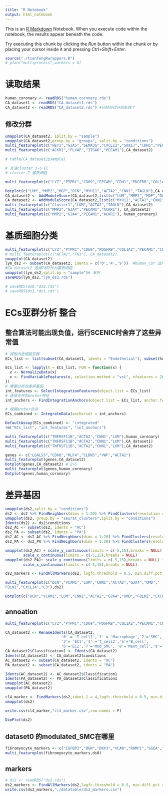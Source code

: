 ```yaml
---
title: "R Notebook"
output: html_notebook
---
```


This is an [R Markdown](http://rmarkdown.rstudio.com) Notebook. When you execute code within the notebook, the results appear beneath the code. 

Try executing this chunk by clicking the *Run* button within the chunk or by placing your cursor inside it and pressing *Ctrl+Shift+Enter*. 

```r
source("./tianfengRwrappers.R")
# plan("multiprocess",workers = 8)
```

# 读取结果
```r
human_coronary <- readRDS("human_coronary.rds")
CA_dataset1 <- readRDS("CA_dataset1.rds")
CA_dataset2 <- readRDS("CA_dataset2.rds") #已经经过分组处理了
```

## 修改分群
```r
umapplot(CA_dataset2, split.by = "sample")
umapplot(CA_dataset2,group.by = "groups", split.by = "conditions")
multi_featureplot(c("HEY1","GJA5","SEMA3G","CXCL12","SOX17","CDH5","PECAM1"),CA_dataset2)
multi_featureplot(c("ACKR1","PLVAP","ITGA6","PECAM1"),CA_dataset2)
```
```r
# table(CA_dataset2$sample)

# 关注cluster 3-6 EC
# cluster 7 基质细胞

multi_featureplot(c("LYZ","PTPRC","CD69","EPCAM","CDH1","PDGFRB","COL1A2","PECAM1","CLDN5"),CA_dataset2)

Dotplot(c("LUM","MMP2","MGP","DCN","MYH11","ACTA2","CNN1","TAGLN"),CA_dataset2) #cluster 7 细胞可以被认为是modulated SMCs
CA_dataset2 <- AddModuleScore(CA_dataset2,list(c("LUM","MMP2","MGP","DCN")))
CA_dataset2 <- AddModuleScore(CA_dataset2,list(c("MYH11","ACTA2","CNN1","TAGLN")))
multi_featureplot(c("Cluster1","LUM","ACTA2","TAGLN"),CA_dataset2)
multi_featureplot(c("MMP2","GJA4","PECAM1","ACKR1"), CA_dataset2)
multi_featureplot(c("MMP2","GJA4","PECAM1","ACKR1"), human_coronary)

```
# 基质细胞分类
```r
multi_featureplot(c("LYZ","PTPRC","CD69","PDGFRB","COL1A2","PECAM1","CLDN5"), CA_dataset2)
# multi_featureplot(c("ACTA2","FN1"), CA_dataset2)
umapplot(CA_dataset2)
lym_ds2 <- subset(CA_dataset2, idents = c('0','4','9'))  #human_cor 选择0 3 4  CA_dataset1 选择0，4作为基质细胞 CA_dataset2 选择7和2作为基质细胞 myeloid CA_dataset2 1
#CA_dataset2 选择7和2作为基质细胞
umapplot(lym_ds2,split.by = "sample")# 淋巴
saveRDS(lym_ds2,"lym_ds2.rds")

# saveRDS(ds0,"ds0.rds")
# saveRDS(ds1,"ds1.rds")

```



# ECs亚群分析 整合
## 整合算法可能出现负值，运行SCENIC时舍弃了这些异常值
```r
# 提取内皮细胞亚群
ECs_list <- list(subset(CA_dataset1, idents = "Endothelial"), subset(human_coronary, idents = "Endothelial"))

ECs_list <- lapply(X = ECs_list, FUN = function(x) {
  x <- NormalizeData(x)
  x <- FindVariableFeatures(x, selection.method = "vst", nfeatures = 2000)
})
# 需要分析的差异基因
int_features <- SelectIntegrationFeatures(object.list = ECs_list)
# 选择合并的anchor特征
int_anchors <- FindIntegrationAnchors(object.list = ECs_list, anchor.features = int_features)

# 根据anchor合并
ECs_combined <- IntegrateData(anchorset = int_anchors)

DefaultAssay(ECs_combined) <- "integrated"
rm("ECs_list", "int_features", "int_anchors")
```


```r
multi_featureplot(c("TNFRSF11B","ACTA2","CNN1","LUM"),human_coronary)
multi_featureplot(c("TNFRSF11B","ACTA2","CNN1","LUM"),CA_dataset1)
multi_featureplot(c("TNFRSF11B","ACTA2","CNN1","LUM"),CA_dataset2)
```

```r
genes <- c("LGALS3","CD68","KLF4","CLDN5","VWF","ACTA2")
multi_featureplot(genes,CA_dataset2)
Dotplot(genes,CA_dataset2) # 2>5
multi_featureplot(genes,human_coronary)
Dotplot(genes,human_coronary)
```

# 差异基因
```r
umapplot(ds2,split.by = "conditions")
ds2 <- ds2 %>% FindNeighbors(dims = 1:20) %>% FindClusters(resolution = 0.1)
umapplot(ds2, group.by = "seurat_clusters",split.by = "conditions")
Idents(ds2) <- ds2$conditions
ds2_AC <- subset(ds2, idents = "AC")
ds2_PA <- subset(ds2, idents = "PA")
ds2_AC <- ds2_AC %>% FindNeighbors(dims = 1:20) %>% FindClusters(resolution = 0.1)
ds2_PA <- ds2_PA %>% FindNeighbors(dims = 1:20) %>% FindClusters(resolution = 0.1)

umapplot(ds2_AC) + scale_y_continuous(limits = c(-5,15),breaks = NULL) +
        scale_x_continuous(limits = c(-5,15),breaks = NULL)
umapplot(ds2_PA)+ scale_y_continuous(limits = c(-5,15),breaks = NULL) +
        scale_x_continuous(limits = c(-5,15),breaks = NULL)

ds2_markers <- FindAllMarkers(ds2, logfc.threshold = 0.5, min.diff.pct = 0.3)

multi_featureplot(c("DCN","VCAM1","LUM","CNN1","ACTA2","GJA4","OMD","	
FBLN1","CXCL14","C3"),ds2)

Dotplot(c("DCN","VCAM1","LUM","CNN1","ACTA2","GJA4","OMD","FBLN1","CXCL14","C3"),ds2)
```
## annoation
```r
multi_featureplot(c("LYZ","PTPRC","CD69","PDGFRB","COL1A2","PECAM1","CLDN5"), CA_dataset2)
```
```r
CA_dataset2 <- RenameIdents(CA_dataset2,
                         '0' = 'T_cell1','1' = 'Macrophage','2'='SMC',
                         '3'= 'EC1','4' ='T_cell2','5'='B_cell',
                         '6'='EC2','7'='Mod_SMC', '8'='Mast_cell','9'='T_cell3','10'='B_cell')
CA_dataset2$Classification1 <- Idents(CA_dataset2)
Idents(CA_dataset2) <- CA_dataset2$conditions
AC_dataset2 <- subset(CA_dataset2, idents = "AC")
PA_dataset2 <- subset(CA_dataset2, idents = "PA")

Idents(AC_dataset2) <- AC_dataset2$Classification1
Idents(PA_dataset2) <- PA_dataset2$Classification1
umapplot(AC_dataset2)
umapplot(PA_dataset2)
```

```r
cl4_marker <- FindMarkers(ds2,ident.1 = 4,logfc.threshold = 0.5, min.diff.pct = 0.3)
umapplot(ds2)
```

```r
write.csv(cl4_marker,"cl4_marker.csv",row.names = F)

DimPlot(ds2)
```


## dataset0 的modulated_SMC在哪里
```r
fibromyocyte_markers <- c("IGFBP2","BGN","DKK3","VCAN","RAMP1","SGCA","MYH10","FMOD","KRT8")
multi_featureplot(fibromyocyte_markers,ds0)
```

## markers
```r
# ds2 <- readRDS("ds2.rds")
ds2_markers <- FindAllMarkers(ds2,logfc.threshold = 0.5, min.diff.pct = 0.2, only.pos = T)
write.csv(ds2_markers,"./datatable/ds2_markers.csv")
```


